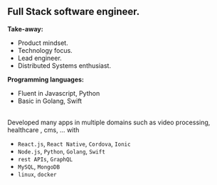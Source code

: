## Full Stack software engineer.

**Take-away:**

- Product mindset.
- Technology focus.
- Lead engineer.
- Distributed Systems enthusiast.

**Programming languages:**

- Fluent in Javascript, Python
- Basic in Golang, Swift

<br />
Developed many apps in multiple domains such as video processing, healthcare , cms, … with

- `React.js`, `React Native`, `Cordova`, `Ionic`
- `Node.js`, `Python`, `Golang`, `Swift`
- `rest APIs`, `GraphQL`
- `MySQL`, `MongoDB`
- `linux`, `docker`
